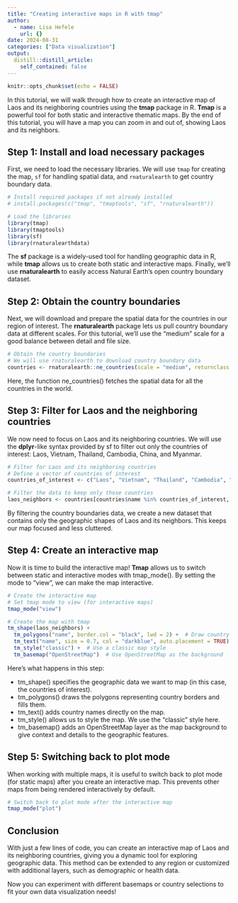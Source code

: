 ```yaml
---
title: "Creating interactive maps in R with tmap"
author:
  - name: Lisa Hefele
    url: {}
date: 2024-08-31
categories: ["Data visualization"]
output:
  distill::distill_article:
    self_contained: false
---
```



```r
knitr::opts_chunk$set(echo = FALSE)
```


In this tutorial, we will walk through how to create an interactive map of Laos and its neighboring countries using the **tmap** package in R. **Tmap** is a powerful tool for both static and interactive thematic maps. By the end of this tutorial, you will have a map you can zoom in and out of, showing Laos and its neighbors. 

## Step 1: Install and load necessary packages

First, we need to load the necessary libraries. We will use `tmap` for creating the map, `sf` for handling spatial data, and `rnaturalearth` to get country boundary data.

```r
# Install required packages if not already installed
# install.packages(c("tmap", "tmaptools", "sf", "rnaturalearth"))

# Load the libraries
library(tmap)
library(tmaptools)
library(sf)
library(rnaturalearthdata)

```


The **sf** package is a widely-used tool for handling geographic data in R, while **tmap** allows us to create both static and interactive maps. Finally, we’ll use **rnaturalearth** to easily access Natural Earth’s open country boundary dataset.



## Step 2: Obtain the country boundaries

Next, we will download and prepare the spatial data for the countries in our region of interest. The **rnaturalearth** package lets us pull country boundary data at different scales. For this tutorial, we'll use the "medium" scale for a good balance between detail and file size.


```r

# Obtain the country boundaries
# We will use rnaturalearth to download country boundary data
countries <- rnaturalearth::ne_countries(scale = "medium", returnclass = "sf")

```


Here, the function ne_countries() fetches the spatial data for all the countries in the world.



## Step 3: Filter for Laos and the neighboring countries

We now need to focus on Laos and its neighboring countries. We will use the **dplyr**-like syntax provided by sf to filter out only the countries of interest: Laos, Vietnam, Thailand, Cambodia, China, and Myanmar.


```r

# Filter for Laos and its neighboring countries
# Define a vector of countries of interest
countries_of_interest <- c("Laos", "Vietnam", "Thailand", "Cambodia", "China", "Myanmar")

# Filter the data to keep only those countries
laos_neighbors <- countries[countries$name %in% countries_of_interest, ]

```


By filtering the country boundaries data, we create a new dataset that contains only the geographic shapes of Laos and its neighbors. This keeps our map focused and less cluttered.





## Step 4: Create an interactive map

Now it is time to build the interactive map! **Tmap** allows us to switch between static and interactive modes with tmap_mode(). By setting the mode to "view", we can make the map interactive.


```r

# Create the interactive map
# Set tmap mode to view (for interactive maps)
tmap_mode("view")

# Create the map with tmap
tm_shape(laos_neighbors) + 
  tm_polygons("name", border.col = "black", lwd = 2) +  # Draw country borders
  tm_text("name", size = 0.7, col = "darkblue", auto.placement = TRUE) +  # Add country names
  tm_style("classic") +  # Use a classic map style
  tm_basemap("OpenStreetMap")  # Use OpenStreetMap as the background


```


Here’s what happens in this step:

 - tm_shape() specifies the geographic data we want to map (in this case, the countries of interest).
 - tm_polygons() draws the polygons representing country borders and fills them.
 - tm_text() adds country names directly on the map.
 - tm_style() allows us to style the map. We use the "classic" style here.
 - tm_basemap() adds an OpenStreetMap layer as the map background to give context and details to the geographic features.



## Step 5: Switching back to plot mode

When working with multiple maps, it is useful to switch back to plot mode (for static maps) after you create an interactive map. This prevents other maps from being rendered interactively by default.


```r

# Switch back to plot mode after the interactive map
tmap_mode("plot")

```


## Conclusion

With just a few lines of code, you can create an interactive map of Laos and its neighboring countries, giving you a dynamic tool for exploring geographic data. This method can be extended to any region or customized with additional layers, such as demographic or health data.

Now you can experiment with different basemaps or country selections to fit your own data visualization needs!










































